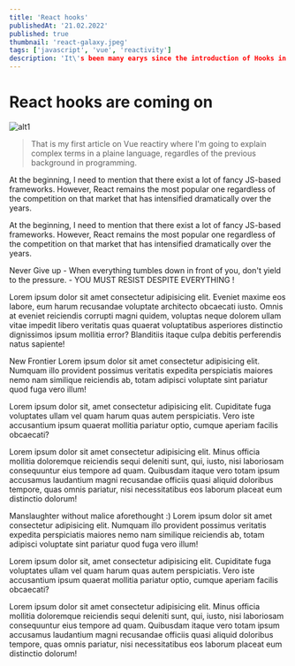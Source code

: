 ```yaml
---
title: 'React hooks'
publishedAt: '21.02.2022'
published: true
thumbnail: 'react-galaxy.jpeg'
tags: ['javascript', 'vue', 'reactivity']
description: 'It\'s been many earys since the introduction of Hooks in React. Over that time, this approach has become the most common in React community. That is why it is essential for every React developer to be able to find hook-based solution.'
---
```


# React hooks are coming on

![alt1](react-galaxy.jpeg)

> That is my first article on Vue reactiry where I'm going to explain complex terms in a plaine language, regardles of the previous background in programming.

At the beginning, I need to mention that there exist a lot of fancy JS-based frameworks. However, React remains the most popular one regardless of the competition on that market that has intensified dramatically over the years.


At the beginning, I need to mention that there exist a lot of fancy JS-based frameworks. However, React remains the most popular one regardless of the competition on that market that has intensified dramatically over the years.

<SectionHeader title="Never Give Up" id="1">
    Never Give up
</SectionHeader>
- When everything tumbles down in front of you, don't yield to the pressure.
- YOU MUST RESIST DESPITE EVERYTHING !

Lorem ipsum dolor sit amet consectetur adipisicing elit. Eveniet maxime eos labore, eum harum recusandae voluptate architecto obcaecati iusto. Omnis at eveniet reiciendis corrupti magni quidem, voluptas neque dolorem ullam vitae impedit libero veritatis quas quaerat voluptatibus asperiores distinctio dignissimos ipsum mollitia error? Blanditiis itaque culpa debitis perferendis natus sapiente!

<SectionHeader title="New Frontier" id="2">
    New Frontier
</SectionHeader>
Lorem ipsum dolor sit amet consectetur adipisicing elit. Numquam illo provident possimus veritatis expedita perspiciatis maiores nemo nam similique reiciendis ab, totam adipisci voluptate sint pariatur quod fuga vero illum!

Lorem ipsum dolor sit, amet consectetur adipisicing elit. Cupiditate fuga voluptates ullam vel quam harum quas autem perspiciatis. Vero iste accusantium ipsum quaerat mollitia pariatur optio, cumque aperiam facilis obcaecati?

Lorem ipsum dolor sit amet consectetur adipisicing elit. Minus officia mollitia doloremque reiciendis sequi deleniti sunt, qui, iusto, nisi laboriosam consequuntur eius tempore ad quam. Quibusdam itaque vero totam ipsum accusamus laudantium magni recusandae officiis quasi aliquid doloribus tempore, quas omnis pariatur, nisi necessitatibus eos laborum placeat eum distinctio dolorum!

<SectionHeader title="Manslaughter" id="3">
    Manslaughter without malice aforethought :)
</SectionHeader>
Lorem ipsum dolor sit amet consectetur adipisicing elit. Numquam illo provident possimus veritatis expedita perspiciatis maiores nemo nam similique reiciendis ab, totam adipisci voluptate sint pariatur quod fuga vero illum!


Lorem ipsum dolor sit, amet consectetur adipisicing elit. Cupiditate fuga voluptates ullam vel quam harum quas autem perspiciatis. Vero iste accusantium ipsum quaerat mollitia pariatur optio, cumque aperiam facilis obcaecati?

Lorem ipsum dolor sit amet consectetur adipisicing elit. Minus officia mollitia doloremque reiciendis sequi deleniti sunt, qui, iusto, nisi laboriosam consequuntur eius tempore ad quam. Quibusdam itaque vero totam ipsum accusamus laudantium magni recusandae officiis quasi aliquid doloribus tempore, quas omnis pariatur, nisi necessitatibus eos laborum placeat eum distinctio dolorum!